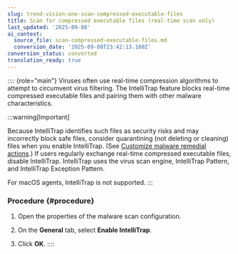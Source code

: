 ```yaml
---
slug: trend-vision-one-scan-compressed-executable-files
title: Scan for compressed executable files (real-time scan only)
last_updated: '2025-09-08'
ai_context:
  source_file: scan-compressed-executable-files.md
  conversion_date: '2025-09-08T23:42:13.180Z'
conversion_status: converted
translation_ready: true
---
```


:::: {role="main"}
Viruses often use real-time compression algorithms to attempt to circumvent virus filtering. The IntelliTrap feature blocks real-time compressed executable files and pairing them with other malware characteristics.

:::warning[Important]

Because IntelliTrap identifies such files as security risks and may incorrectly block safe files, consider quarantining (not deleting or cleaning) files when you enable IntelliTrap. (See [Customize malware remedial actions](customize-malware-remedial-actions.mdx).) If users regularly exchange real-time compressed executable files, disable IntelliTrap. IntelliTrap uses the virus scan engine, IntelliTrap Pattern, and IntelliTrap Exception Pattern.

For macOS agents, IntelliTrap is not supported.
:::

### Procedure {#procedure}

1.  Open the properties of the malware scan configuration.

2.  On the **General** tab, select **Enable IntelliTrap**.

3.  Click **OK**.
::::

